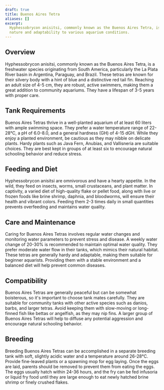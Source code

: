 ```yaml
---
draft: true
title: Buenos Aires Tetra
aliases: []
excerpt:
  Hyphessobrycon anisitsi, commonly known as the Buenos Aires Tetra, is a popular freshwater fish known for its hardy
  nature and adaptability to various aquarium conditions.
---
```


## Overview

Hyphessobrycon anisitsi, commonly known as the Buenos Aires Tetra, is a freshwater species originating from South
America, particularly the La Plata River basin in Argentina, Paraguay, and Brazil. These tetras are known for their
silvery body with a hint of blue and a distinctive red tail fin. Reaching an adult size of 4-5 cm, they are robust,
active swimmers, making them a great addition to community aquariums. They have a lifespan of 3-5 years with proper
care.

## Tank Requirements

Buenos Aires Tetras thrive in a well-planted aquarium of at least 60 liters with ample swimming space. They prefer a
water temperature range of 22-28°C, a pH of 6.0-8.0, and a general hardness (GH) of 4-15 dGH. While they enjoy a planted
environment, be cautious as they may nibble on delicate plants. Hardy plants such as Java Fern, Anubias, and Vallisneria
are suitable choices. They are best kept in groups of at least six to encourage natural schooling behavior and reduce
stress.

## Feeding and Diet

Hyphessobrycon anisitsi are omnivorous and have a hearty appetite. In the wild, they feed on insects, worms, small
crustaceans, and plant matter. In captivity, a varied diet of high-quality flake or pellet food, along with live or
frozen foods like brine shrimp, daphnia, and bloodworms, will ensure their health and vibrant colors. Feeding them 2-3
times daily in small quantities prevents overfeeding and maintains water quality.

## Care and Maintenance

Caring for Buenos Aires Tetras involves regular water changes and monitoring water parameters to prevent stress and
disease. A weekly water change of 20-30% is recommended to maintain optimal water quality. They prefer moderate water
flow in their tanks, which mimics their natural habitat. These tetras are generally hardy and adaptable, making them
suitable for beginner aquarists. Providing them with a stable environment and a balanced diet will help prevent common
diseases.

## Compatibility

Buenos Aires Tetras are generally peaceful but can be somewhat boisterous, so it's important to choose tank mates
carefully. They are suitable for community tanks with other active species such as danios, barbs, and larger tetras.
Avoid keeping them with slow-moving or long-finned fish like bettas or angelfish, as they may nip fins. A larger group
of Buenos Aires Tetras will help to diffuse any potential aggression and encourage natural schooling behavior.

## Breeding

Breeding Buenos Aires Tetras can be accomplished in a separate breeding tank with soft, slightly acidic water and a
temperature around 26-28°C. Provide fine-leaved plants or a spawning mop for egg laying. Once the eggs are laid, parents
should be removed to prevent them from eating the eggs. The eggs usually hatch within 24-36 hours, and the fry can be
fed infusoria or liquid fry food until they are large enough to eat newly hatched brine shrimp or finely crushed flakes.
